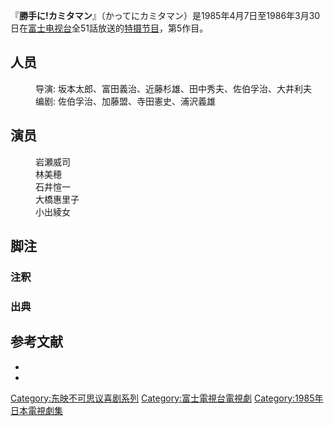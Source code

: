 {{citation style|time=2015-11-25T09:09:56+00:00}}
『'''勝手に!カミタマン'''』（かってにカミタマン）是1985年4月7日至1986年3月30日在[[富士电视台|富士电视台]]全51話放送的[[特摄节目|特摄节目]]，{{link-ja|东映不可思议喜剧系列|東映不思議コメディーシリーズ}}第5作目。
==人员==
:导演: 坂本太郎、富田義治、近藤杉雄、田中秀夫、佐伯孚治、大井利夫
:编剧: 佐伯孚治、加藤盟、寺田憲史、浦沢義雄
==演员==
:岩瀬威司
:林美穂
:石井愃一
:大橋惠里子
:小出綾女
== 脚注 ==
=== 注釈 ===
{{Reflist|group="注"}}
=== 出典 ===
{{Reflist}}
== 参考文献 ==
* {{Cite book 
|date = 1990-11-30 
|title = [[全怪獣怪人|全怪獣怪人]] 
|publisher = [[勁文社|勁文社]] 
|volume = 下巻 
|id=C0676 
|isbn = 4-7669-1209-8 
|ref = {{SfnRef|全怪獣怪人 下|1990}}
}}
* {{Cite book 
|others = 監修：[[東映|東映]]
|date = 2013-08-11 
|title = 特撮ヒーローの常識 80年代篇 
|publisher = [[双葉社|双葉社]] 
|isbn = 978-4-575-30558-6 
|ref = {{SfnRef|常識|2013}}
}}{{东映不可思议喜剧系列}}

{{Tv-stub}}

{{DEFAULTSORT:Katte ni! Kamitaman}}
[[Category:东映不可思议喜剧系列|Category:东映不可思议喜剧系列]]
[[Category:富士電視台電視劇|Category:富士電視台電視劇]]
[[Category:1985年日本電視劇集|Category:1985年日本電視劇集]]